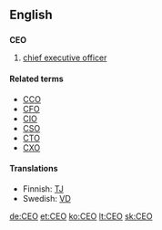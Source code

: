 {{see|ceo}}

==English==
==={{initialism}}===
'''CEO'''

#[[chief executive officer]]

====Related terms====
*[[CCO]]
*[[CFO]]
*[[CIO]]
*[[CSO]]
*[[CTO]]
*[[CXO]]

====Translations====
*Finnish: [[TJ]]
*Swedish: [[VD]]

[[de:CEO]]
[[et:CEO]]
[[ko:CEO]]
[[lt:CEO]]
[[sk:CEO]]